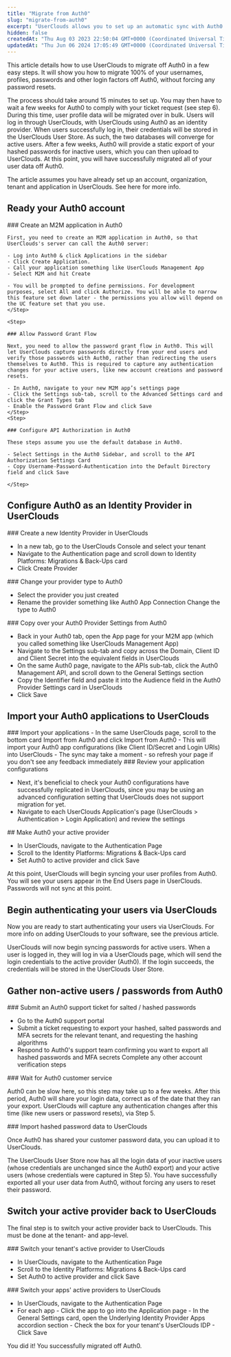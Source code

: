 ```yaml
---
title: "Migrate from Auth0"
slug: "migrate-from-auth0"
excerpt: "UserClouds allows you to set up an automatic sync with Auth0 in ~15 minutes."
hidden: false
createdAt: "Thu Aug 03 2023 22:50:04 GMT+0000 (Coordinated Universal Time)"
updatedAt: "Thu Jun 06 2024 17:05:49 GMT+0000 (Coordinated Universal Time)"
---
```



This article details how to use UserClouds to migrate off Auth0 in a few easy steps. It will show you how to migrate 100% of your usernames, profiles, passwords and other login factors off Auth0, without forcing any password resets.

The process should take around 15 minutes to set up. You may then have to wait a few weeks for Auth0 to comply with your ticket request (see step 6). During this time, user profile data will be migrated over in bulk. Users will log in through UserClouds, with UserClouds using Auth0 as an identity provider. When users successfully log in, their credentials will be stored in the UserClouds User Store. As such, the two databases will converge for active users. After a few weeks, Auth0 will provide a static export of your hashed passwords for inactive users, which you can then upload to UserClouds. At this point, you will have successfully migrated all of your user data off Auth0.

The article assumes you have already set up an account, organization, tenant and application in UserClouds. See here for more info.

## Ready your Auth0 account

<Steps>
  <Step>
    ### Create an M2M application in Auth0

    First, you need to create an M2M application in Auth0, so that UserClouds's server can call the Auth0 server:

    - Log into Auth0 & click Applications in the sidebar
    - Click Create Application.
    - Call your application something like UserClouds Management App
    - Select M2M and hit Create

    - You will be prompted to define permissions. For development purposes, select All and click Authorize. You will be able to narrow this feature set down later - the permissions you allow will depend on the UC feature set that you use.
    </Step>

    <Step>

    ### Allow Password Grant Flow

    Next, you need to allow the password grant flow in Auth0. This will let UserClouds capture passwords directly from your end users and verify those passwords with Auth0, rather than redirecting the users themselves to Auth0. This is required to capture any authentication changes for your active users, like new account creations and password resets.

    - In Auth0, navigate to your new M2M app’s settings page
    - Click the Settings sub-tab, scroll to the Advanced Settings card and click the Grant Types tab
    - Enable the Password Grant Flow and click Save
    </Step>
    <Step>

    ### Configure API Authorization in Auth0

    These steps assume you use the default database in Auth0.

    - Select Settings in the Auth0 Sidebar, and scroll to the API Authorization Settings Card
    - Copy Username-Password-Authentication into the Default Directory field and click Save

    </Step>
</Steps>

## Configure Auth0 as an Identity Provider in UserClouds

<Steps>
  <Step>
  ### Create a new Identity Provider in UserClouds

  - In a new tab, go to the UserClouds Console and select your tenant
  - Navigate to the Authentication page and scroll down to Identity Platforms: Migrations & Back-Ups card
  - Click Create Provider
  </Step>
  <Step>
  ### Change your provider type to Auth0

  - Select the provider you just created
  - Rename the provider something like Auth0 App Connection
    Change the type to Auth0
  </Step>
  <Step>
  ### Copy over your Auth0 Provider Settings from Auth0

  - Back in your Auth0 tab, open the App page for your M2M app (which you called something like UserClouds Management App)
  - Navigate to the Settings sub-tab and copy across the Domain, Client ID and Client Secret into the equivalent fields in UserClouds
  - On the same Auth0 page, navigate to the APIs sub-tab, click the Auth0 Management API, and scroll down to the General Settings section
  - Copy the Identifier field and paste it into the Audience field in the Auth0 Provider Settings card in UserClouds
  - Click Save
  </Step>
</Steps>

## Import your Auth0 applications to UserClouds

<Steps>
  <Step>
  ### Import your applications
  - In the same UserClouds page, scroll to the bottom card Import from Auth0 and click Import from Auth0
  - This will import your Auth0 app configurations (like Client ID/Secret and Login URIs) into UserClouds
  - The sync may take a moment - so refresh your page if you don't see any feedback immediately
  </Step>
  <Step>
  ### Review your application configurations

  - Next, it's beneficial to check your Auth0 configurations have successfully replicated in UserClouds, since you may be using an advanced configuration setting that UserClouds does not support migration for yet.
  - Navigate to each UserClouds Application's page (UserClouds > Authentication > Login Application) and review the settings
  </Step>
  <Step>
  ## Make Auth0 your active provider

  - In UserClouds, navigate to the Authentication Page
  - Scroll to the Identity Platforms: Migrations & Back-Ups card
  - Set Auth0 to active provider and click Save

  At this point, UserClouds will begin syncing your user profiles from Auth0. You will see your users appear in the End Users page in UserClouds. Passwords will not sync at this point.
  </Step>
</Steps>

## Begin authenticating your users via UserClouds

Now you are ready to start authenticating your users via UserClouds. For more info on adding UserClouds to your software, see the previous article.

UserClouds will now begin syncing passwords for active users. When a user is logged in, they will log in via a UserClouds page, which will send the login credentials to the active provider (Auth0). If the login succeeds, the credentials will be stored in the UserClouds User Store.

## Gather non-active users / passwords from Auth0

<Steps>
  <Step>
  ### Submit an Auth0 support ticket for salted / hashed passwords

  - Go to the Auth0 support portal
  - Submit a ticket requesting to export your hashed, salted passwords and MFA secrets for the relevant tenant, and requesting the hashing algorithms
  - Respond to Auth0's support team confirming you want to export all hashed passwords and MFA secrets
    Complete any other account verification steps
  </Step>
  <Step>
  ### Wait for Auth0 customer service

  Auth0 can be slow here, so this step may take up to a few weeks. After this period, Auth0 will share your login data, correct as of the date that they ran your export. UserClouds will capture any authentication changes after this time (like new users or password resets), via Step 5.

  </Step>
  <Step>
  ### Import hashed password data to UserClouds

  Once Auth0 has shared your customer password data, you can upload it to UserClouds.

  The UserClouds User Store now has all the login data of your inactive users (whose credentials are unchanged since the Auth0 export) and your active users (whose credentials were captured in Step 5). You have successfully exported all your user data from Auth0, without forcing any users to reset their password.

  </Step>
</Steps>

## Switch your active provider back to UserClouds

The final step is to switch your active provider back to UserClouds. This must be done at the tenant- and app-level.

<Steps>
  <Step>
  ### Switch your tenant's active provider to UserClouds

  - In UserClouds, navigate to the Authentication Page
  - Scroll to the Identity Platforms: Migrations & Back-Ups card
  - Set Auth0 to active provider and click Save
  </Step>
  <Step>
  ### Switch your apps' active providers to UserClouds

  - In UserClouds, navigate to the Authentication Page
  - For each app - Click the app to go into the Application page - In the General Settings card, open the Underlying Identity Provider Apps accordion section - Check the box for your tenant's UserClouds IDP - Click Save
  </Step>
</Steps>
You did it! You successfully migrated off Auth0.
